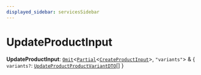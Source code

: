 ```yaml
---
displayed_sidebar: servicesSidebar
---
```



# UpdateProductInput

 **UpdateProductInput**: [`Omit`](Omit.mdx)<[`Partial`](Partial.mdx)<[`CreateProductInput`](CreateProductInput.mdx)\>, ``"variants"``\> & { `variants?`: [`UpdateProductProductVariantDTO`](UpdateProductProductVariantDTO.mdx)[]  }
